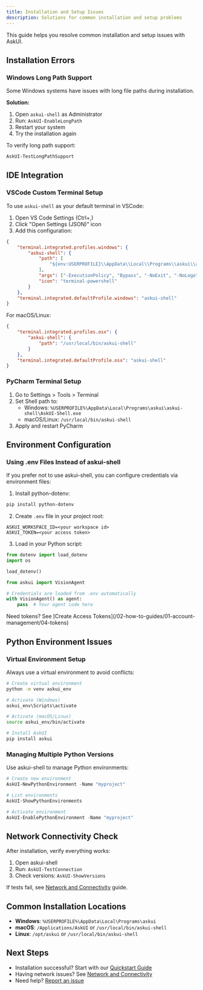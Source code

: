 ```yaml
---
title: Installation and Setup Issues
description: Solutions for common installation and setup problems
---
```


This guide helps you resolve common installation and setup issues with AskUI.

## Installation Errors

### Windows Long Path Support

Some Windows systems have issues with long file paths during installation.

**Solution:**
1. Open `askui-shell` as Administrator
2. Run: `AskUI-EnableLongPath`
3. Restart your system
4. Try the installation again

To verify long path support:
```powershell
AskUI-TestLongPathSupport
```

## IDE Integration

### VSCode Custom Terminal Setup

To use `askui-shell` as your default terminal in VSCode:

1. Open VS Code Settings (Ctrl+,)
2. Click "Open Settings (JSON)" icon
3. Add this configuration:

```json
{
    "terminal.integrated.profiles.windows": {
        "askui-shell": {
            "path": [
                "${env:USERPROFILE}\\AppData\\Local\\Programs\\askui\\askui-shell\\AskUI-Shell.exe"
            ],
            "args": ["-ExecutionPolicy", "Bypass", "-NoExit", "-NoLogo"],
            "icon": "terminal-powershell"
        }
    },
    "terminal.integrated.defaultProfile.windows": "askui-shell"
}
```

For macOS/Linux:
```json
{
    "terminal.integrated.profiles.osx": {
        "askui-shell": {
            "path": "/usr/local/bin/askui-shell"
        }
    },
    "terminal.integrated.defaultProfile.osx": "askui-shell"
}
```

### PyCharm Terminal Setup

1. Go to Settings > Tools > Terminal
2. Set Shell path to:
   - Windows: `%USERPROFILE%\AppData\Local\Programs\askui\askui-shell\AskUI-Shell.exe`
   - macOS/Linux: `/usr/local/bin/askui-shell`
3. Apply and restart PyCharm

## Environment Configuration

### Using .env Files Instead of askui-shell

If you prefer not to use askui-shell, you can configure credentials via environment files:

1. Install python-dotenv:
```bash
pip install python-dotenv
```

2. Create `.env` file in your project root:
```env
ASKUI_WORKSPACE_ID=<your workspace id>
ASKUI_TOKEN=<your access token>
```

3. Load in your Python script:
```python
from dotenv import load_dotenv
import os

load_dotenv()

from askui import VisionAgent

# Credentials are loaded from .env automatically
with VisionAgent() as agent:
    pass  # Your agent code here
```

<Note>
Need tokens? See [Create Access Tokens](/02-how-to-guides/01-account-management/04-tokens)
</Note>

## Python Environment Issues

### Virtual Environment Setup

Always use a virtual environment to avoid conflicts:

```bash
# Create virtual environment
python -m venv askui_env

# Activate (Windows)
askui_env\Scripts\activate

# Activate (macOS/Linux)
source askui_env/bin/activate

# Install AskUI
pip install askui
```

### Managing Multiple Python Versions

Use askui-shell to manage Python environments:

```powershell
# Create new environment
AskUI-NewPythonEnvironment -Name "myproject"

# List environments
AskUI-ShowPythonEnvironments

# Activate environment
AskUI-EnablePythonEnvironment -Name "myproject"
```

## Network Connectivity Check

After installation, verify everything works:

1. Open askui-shell
2. Run: `AskUI-TestConnection`
3. Check versions: `AskUI-ShowVersions`

If tests fail, see [Network and Connectivity](/02-how-to-guides/04-troubleshooting/02-network-and-connectivity) guide.

## Common Installation Locations

- **Windows**: `%USERPROFILE%\AppData\Local\Programs\askui`
- **macOS**: `/Applications/AskUI` or `/usr/local/bin/askui-shell`
- **Linux**: `/opt/askui` or `/usr/local/bin/askui-shell`

## Next Steps

- Installation successful? Start with our [Quickstart Guide](/01-tutorials/01-quickstart)
- Having network issues? See [Network and Connectivity](/02-how-to-guides/04-troubleshooting/02-network-and-connectivity)
- Need help? [Report an issue](/02-how-to-guides/04-troubleshooting/06-reporting-bugs-and-getting-help)